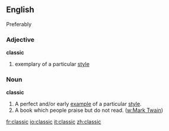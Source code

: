 ==English==
Preferably

===Adjective===
'''classic'''
# exemplary of a particular [[style]]

===Noun===
'''classic'''
# A perfect and/or early [[example]] of a particular [[style]].
# A book which people praise but do not read. ([[w:Mark Twain]])

[[fr:classic]]
[[io:classic]]
[[it:classic]]
[[zh:classic]]